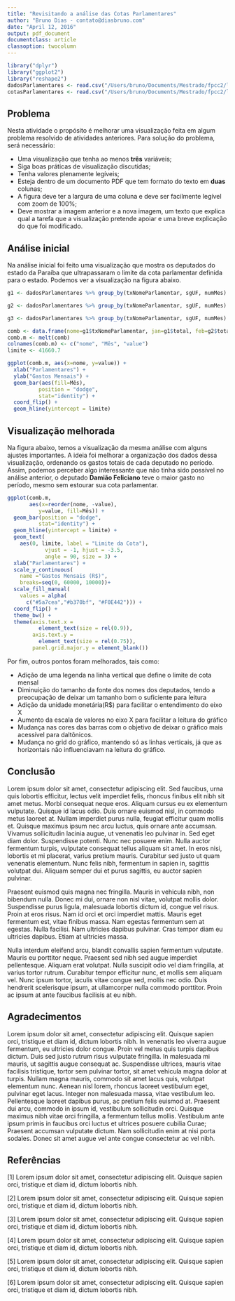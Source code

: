 ```yaml
---
title: "Revisitando a análise das Cotas Parlamentares"
author: "Bruno Dias - contato@diasbruno.com"
date: "April 12, 2016"
output: pdf_document
documentclass: article
classoption: twocolumn
---
```

```r
library("dplyr")
library("ggplot2")
library("reshape2")
dadosParlamentares <- read.csv("/Users/bruno/Documents/Mestrado/fpcc2/lab1/dadosParlamentares.csv")
cotasParlamentares <- read.csv("/Users/bruno/Documents/Mestrado/fpcc2/lab1/cotasParlamentares.csv")
```
## Problema

Nesta atividade o propósito é melhorar uma visualização feita em algum problema resolvido de atividades anteriores. Para solução do problema, será necessário: 

  * Uma visualização que tenha ao menos **três** variáveis;
  * Siga boas práticas de visualização discutidas;
  * Tenha valores plenamente legíveis; 
  * Esteja dentro de um documento PDF que tem formato do texto em **duas** colunas;
  * A figura deve ter a largura de uma coluna e deve ser facilmente legível com zoom de 100%;
  * Deve mostrar a imagem anterior e a nova imagem, um texto que explica qual a tarefa que a visualização pretende apoiar e uma breve explicação do que foi modificado. 

## Análise inicial 

Na análise inicial foi feito uma visualização que mostra os deputados do estado da Paraíba que ultrapassaram o limite da cota parlamentar definida para o estado. Podemos ver a visualização na figura abaixo. 
```r
g1 <- dadosParlamentares %>% group_by(txNomeParlamentar, sgUF, numMes) %>% summarise(total=sum(vlrLiquido)) %>% arrange(desc(total)) %>% filter(numMes==1, sgUF=="PB")

g2 <- dadosParlamentares %>% group_by(txNomeParlamentar, sgUF, numMes) %>% summarise(total=sum(vlrLiquido)) %>% arrange(desc(total)) %>% filter(numMes==2, sgUF=="PB")

g3 <- dadosParlamentares %>% group_by(txNomeParlamentar, sgUF, numMes) %>% summarise(total=sum(vlrLiquido)) %>% arrange(desc(total)) %>% filter(numMes==3, sgUF=="PB")

comb <- data.frame(nome=g1$txNomeParlamentar, jan=g1$total, feb=g2$total, mar=g3$total)
comb.m <- melt(comb)
colnames(comb.m) <- c("nome", "Mês", "value")
limite <- 41660.7
```

```r
ggplot(comb.m, aes(x=nome, y=value)) +
  xlab("Parlamentares") + 
  ylab("Gastos Mensais") + 
  geom_bar(aes(fill=Mês), 
          position = "dodge", 
          stat="identity") + 
  coord_flip() +
  geom_hline(yintercept = limite)
```

## Visualização melhorada 

Na figura abaixo, temos a visualização da mesma análise com alguns ajustes importantes. A ideia foi melhorar a organização dos dados dessa visualização, ordenando os gastos totais de cada deputado no período. 
Assim, podemos perceber algo interessante que não tinha sido possível no análise anterior, o deputado **Damião Feliciano** teve o maior gasto no período, mesmo sem estourar sua cota parlamentar. 

```r
ggplot(comb.m, 
       aes(x=reorder(nome, -value), 
          y=value, fill=Mês)) +
  geom_bar(position = "dodge",
          stat="identity") + 
  geom_hline(yintercept = limite) +
  geom_text(
    aes(0, limite, label = "Limite da Cota"),
            vjust = -1, hjust = -3.5,
            angle = 90, size = 3) +
  xlab("Parlamentares") + 
  scale_y_continuous(
    name ="Gastos Mensais (R$)", 
    breaks=seq(0, 60000, 10000))+ 
  scale_fill_manual(
    values = alpha(
      c("#5a7cea","#b370bf", "#F0E442"))) +
  coord_flip() + 
  theme_bw() + 
  theme(axis.text.x = 
          element_text(size = rel(0.9)),
        axis.text.y = 
          element_text(size = rel(0.75)),
        panel.grid.major.y = element_blank())
```

Por fim, outros pontos foram melhorados, tais como: 

  * Adição de uma legenda na linha vertical que define o limite de cota mensal 
  * Diminuição do tamanho da fonte dos nomes dos deputados, tendo a preocupação de deixar um tamanho bom o suficiente para leitura
  * Adição da unidade monetária(R$) para facilitar o entendimento do eixo X
  * Aumento da escala de valores no eixo X para facilitar a leitura do gráfico
  * Mudança nas cores das barras com o objetivo de deixar o gráfico mais acessível para daltônicos.
  * Mudança no grid do gráfico, mantendo só as linhas verticais, já que as horizontais não influenciavam na leitura do gráfico.

## Conclusão

Lorem ipsum dolor sit amet, consectetur adipiscing elit. Sed faucibus, urna quis lobortis efficitur, lectus velit imperdiet felis, rhoncus finibus elit nibh sit amet metus. Morbi consequat neque eros. Aliquam cursus eu ex elementum vulputate. Quisque id lacus odio. Duis ornare euismod nisl, in commodo metus laoreet at. Nullam imperdiet purus nulla, feugiat efficitur quam mollis et. Quisque maximus ipsum nec arcu luctus, quis ornare ante accumsan. Vivamus sollicitudin lacinia augue, ut venenatis leo pulvinar in. Sed eget diam dolor. Suspendisse potenti. Nunc nec posuere enim. Nulla auctor fermentum turpis, vulputate consequat tellus aliquam sit amet. In eros nisi, lobortis et mi placerat, varius pretium mauris. Curabitur sed justo ut quam venenatis elementum. Nunc felis nibh, fermentum in sapien in, sagittis volutpat dui. Aliquam semper dui et purus sagittis, eu auctor sapien pulvinar.

Praesent euismod quis magna nec fringilla. Mauris in vehicula nibh, non bibendum nulla. Donec mi dui, ornare non nisl vitae, volutpat mollis dolor. Suspendisse purus ligula, malesuada lobortis dictum id, congue vel risus. Proin at eros risus. Nam id orci et orci imperdiet mattis. Mauris eget fermentum est, vitae finibus massa. Nam egestas fermentum sem at egestas. Nulla facilisi. Nam ultricies dapibus pulvinar. Cras tempor diam eu ultricies dapibus. Etiam at ultricies massa.

Nulla interdum eleifend arcu, blandit convallis sapien fermentum vulputate. Mauris eu porttitor neque. Praesent sed nibh sed augue imperdiet pellentesque. Aliquam erat volutpat. Nulla suscipit odio vel diam fringilla, at varius tortor rutrum. Curabitur tempor efficitur nunc, et mollis sem aliquam vel. Nunc ipsum tortor, iaculis vitae congue sed, mollis nec odio. Duis hendrerit scelerisque ipsum, at ullamcorper nulla commodo porttitor. Proin ac ipsum at ante faucibus facilisis at eu nibh.


## Agradecimentos 

Lorem ipsum dolor sit amet, consectetur adipiscing elit. Quisque sapien orci, tristique et diam id, dictum lobortis nibh. In venenatis leo viverra augue fermentum, eu ultricies dolor congue. Proin vel metus quis turpis dapibus dictum. Duis sed justo rutrum risus vulputate fringilla. In malesuada mi mauris, ut sagittis augue consequat ac. Suspendisse ultrices, mauris vitae facilisis tristique, tortor sem pulvinar tortor, sit amet vehicula magna dolor at turpis. Nullam magna mauris, commodo sit amet lacus quis, volutpat elementum nunc. Aenean nisl lorem, rhoncus laoreet vestibulum eget, pulvinar eget lacus. Integer non malesuada massa, vitae vestibulum leo. Pellentesque laoreet dapibus purus, ac pretium felis euismod at. Praesent dui arcu, commodo in ipsum id, vestibulum sollicitudin orci. Quisque maximus nibh vitae orci fringilla, a fermentum tellus mollis. Vestibulum ante ipsum primis in faucibus orci luctus et ultrices posuere cubilia Curae; Praesent accumsan vulputate dictum. Nam sollicitudin enim at nisi porta sodales. Donec sit amet augue vel ante congue consectetur ac vel nibh.

## Referências 

[1] Lorem ipsum dolor sit amet, consectetur adipiscing elit. Quisque sapien orci, tristique et diam id, dictum lobortis nibh.

[2] Lorem ipsum dolor sit amet, consectetur adipiscing elit. Quisque sapien orci, tristique et diam id, dictum lobortis nibh.

[3] Lorem ipsum dolor sit amet, consectetur adipiscing elit. Quisque sapien orci, tristique et diam id, dictum lobortis nibh.

[4] Lorem ipsum dolor sit amet, consectetur adipiscing elit. Quisque sapien orci, tristique et diam id, dictum lobortis nibh.

[5] Lorem ipsum dolor sit amet, consectetur adipiscing elit. Quisque sapien orci, tristique et diam id, dictum lobortis nibh.

[6] Lorem ipsum dolor sit amet, consectetur adipiscing elit. Quisque sapien orci, tristique et diam id, dictum lobortis nibh.